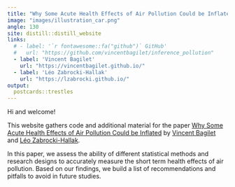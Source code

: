 ```yaml
---
title: "Why Some Acute Health Effects of Air Pollution Could be Inflated"
image: "images/illustration_car.png"
angle: 130
site: distill::distill_website
links:
  # - label: '`r fontawesome::fa("github")` GitHub'
  #   url: "https://github.com/vincentbagilet/inference_pollution"
  - label: 'Vincent Bagilet'
    url: "https://vincentbagilet.github.io/"
  - label: 'Léo Zabrocki-Hallak'
    url: "https://lzabrocki.github.io/"
output:
  postcards::trestles
---
```

 
Hi and welcome!

This website gathers code and additional material for the paper [Why Some Acute Health Effects of Air Pollution Could be Inflated](wp_bagilet_zabrocki.pdf) by [Vincent Bagilet](https://vincentbagilet.github.io/) and [Léo Zabrocki-Hallak](https://lzabrocki.github.io/).

In this paper, we assess the ability of different statistical methods and research designs to accurately measure the short term health effects of air pollution. Based on our findings, we build a list of recommendations and pitfalls to avoid in future studies.





